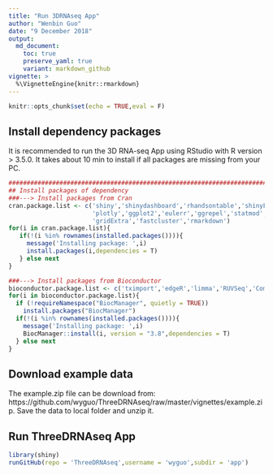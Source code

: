 ```yaml
---
title: "Run 3DRNAseq App"
author: "Wenbin Guo"
date: "9 December 2018"
output:
  md_document:
    toc: true
    preserve_yaml: true
    variant: markdown_github
vignette: >
  %\VignetteEngine{knitr::rmarkdown}
---
```


```r
knitr::opts_chunk$set(echo = TRUE,eval = F)
```

## Install dependency packages
It is recommended to run the 3D RNA-seq App using RStudio with R version > 3.5.0. It takes about 10 min to install if all packages are missing from your PC.
``` r
#######################################################################################################
## Install packages of dependency
###---> Install packages from Cran
cran.package.list <- c('shiny','shinydashboard','rhandsontable','shinyFiles','shinyjs','DT',
                       'plotly','ggplot2','eulerr','ggrepel','statmod',
                       'gridExtra','fastcluster','rmarkdown')
for(i in cran.package.list){
   if(!(i %in% rownames(installed.packages()))){
     message('Installing package: ',i)
     install.packages(i,dependencies = T)
   } else next
}

###---> Install packages from Bioconductor
bioconductor.package.list <- c('tximport','edgeR','limma','RUVSeq','ComplexHeatmap','rhdf5')
for(i in bioconductor.package.list){
  if (!requireNamespace("BiocManager", quietly = TRUE))
    install.packages("BiocManager")
  if(!(i %in% rownames(installed.packages()))){
    message('Installing package: ',i)
    BiocManager::install(i, version = "3.8",dependencies = T)
  } else next
}
```

## Download example data
The example.zip file can be download from: https://github.com/wyguo/ThreeDRNAseq/raw/master/vignettes/example.zip. Save the data to local folder and unzip it.

## Run ThreeDRNAseq App
```r
library(shiny)
runGitHub(repo = 'ThreeDRNAseq',username = 'wyguo',subdir = 'app')
```